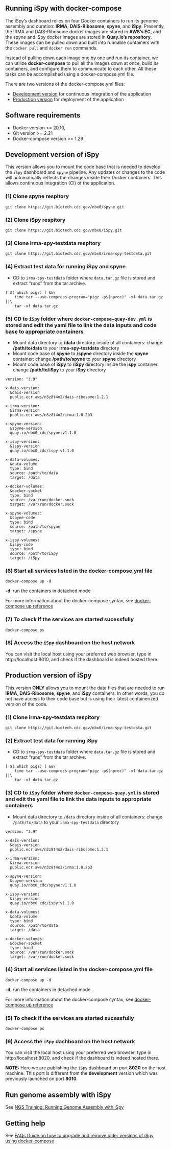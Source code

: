 
## Running iSpy with docker-compose

The iSpy's dashboard relies on four Docker containers to run its genome assembly and curation: **IRMA**, **DAIS-Ribosome**, **spyne**, and **iSpy**. Presently, the IRMA and DAIS-Ribosome docker images are stored in **AWS’s EC**, and the spyne and iSpy docker images are stored in **Quay.io's repository**. These images can be pulled down and built into runnable containers with the ```docker pull``` and ```docker run``` commands.

Instead of pulling down each image one by one and run its container, we can utilize **docker-compose** to pull all the images down at once, build its containers, and configure them to communicate to each other. All these tasks can be accomplished using a docker-compose.yml file.

There are two versions of the docker-compose.yml files:

- [Development version](#development-version) for continuous integration of the application
- [Production version](#production-version) for deployment of the application

## Software requirements

- Docker version >= 20.10,
- Git version >= 2.21
- Docker-compose version >= 1.29

## Development version of iSpy

This version allows you to mount the code base that is needed to develop the `iSpy` dashboard and `spyne` pipeline. Any updates or changes to the code will automatically reflects the changes inside their Docker containers. This allows continuous integration (CI) of the application.

### (1) Clone spyne respitory

```
git clone https://git.biotech.cdc.gov/nbx0/spyne.git
``` 

### (2) Clone iSpy respitory

```
git clone https://git.biotech.cdc.gov/nbx0/iSpy.git
``` 

### (3) Clone irma-spy-testdata respitory

```
git clone https://git.biotech.cdc.gov/nbx0/irma-spy-testdata.git
```

### (4) Extract test data for running iSpy and spyne

- CD to `irma-spy-testdata` folder where `data.tar.gz` file is stored and extract "runs" from the tar archive.

```
[ $( which pigz) ] &&\
    time tar --use-compress-program="pigz -p$(nproc)" -xf data.tar.gz ||\
    tar -xf data.tar.gz
```

### (5) CD to `iSpy` folder where `docker-compose-quay-dev.yml` is stored and edit the yaml file to link the data inputs and code base to appropriate containers

- Mount data directory to **/data** directory inside of all containers: change **/path/to/data** to your **irma-spy-testdata** directory
- Mount code base of **spyne** to **/spyne** directory inside the **spyne** container: change **/path/to/spyne** to your **spyne** directory
- Mount code base of **iSpy** to **/iSpy** directory inside the **ispy** container: change **/path/to/iSpy** to your **iSpy** directory

```
version: "3.9"

x-dais-version:
  &dais-version 
  public.ecr.aws/n3z8t4o2/dais-ribosome:1.2.1

x-irma-version:
  &irma-version 
  public.ecr.aws/n3z8t4o2/irma:1.0.2p3

x-spyne-version:
  &spyne-version 
  quay.io/nbx0_cdc/spyne:v1.1.0

x-ispy-version:
  &ispy-version 
  quay.io/nbx0_cdc/ispy:v1.1.0

x-data-volumes:
  &data-volume
  type: bind
  source: /path/to/data
  target: /data

x-docker-volumes:
  &docker-socket
  type: bind
  source: /var/run/docker.sock 
  target: /var/run/docker.sock 

x-spyne-volumes:
  &spyne-code
  type: bind
  source: /path/to/spyne
  target: /spyne 

x-ispy-volumes:
  &ispy-code
  type: bind
  source: /path/to/iSpy
  target: /iSpy
```

### (6) Start all services listed in the docker-compose.yml file

```
docker-compose up -d 
```

**-d**: run the containers in detached mode <br>

For more information about the docker-compose syntax, see [docker-compose up reference](https://docs.docker.com/engine/reference/commandline/compose_up/)

### (7) To check if the services are started sucessfully

```
docker-compose ps

```

### (8) Access the `iSpy` dashboard on the host network

You can visit the local host using your preferred web browser, type in http://localhost:8010, and check if the dashboard is indeed hosted there.


## Production version of iSpy

This version **ONLY** allows you to mount the data files that are needed to run **IRMA**, **DAIS-Ribosome**, **spyne**, and **iSpy** containers. In other words, you do not have access to their code base but is using their latest containerized version of the code.


### (1) Clone irma-spy-testdata respitory

```
git clone https://git.biotech.cdc.gov/nbx0/irma-spy-testdata.git
```

### (2) Extract test data for running iSpy

- CD to `irma-spy-testdata` folder where `data.tar.gz` file is stored and extract "runs" from the tar archive.

```
[ $( which pigz) ] &&\
    time tar --use-compress-program="pigz -p$(nproc)" -xf data.tar.gz ||\
    tar -xf data.tar.gz
```

### (3) CD to `iSpy` folder where `docker-compose-quay.yml` is stored and edit the yaml file to link the data inputs to appropriate containers

- Mount data directory to `/data` directory inside of all containers: change `/path/to/data` to your `irma-spy-testdata` directory

```
version: "3.9"

x-dais-version:
  &dais-version 
  public.ecr.aws/n3z8t4o2/dais-ribosome:1.2.1

x-irma-version:
  &irma-version 
  public.ecr.aws/n3z8t4o2/irma:1.0.2p3

x-spyne-version:
  &spyne-version 
  quay.io/nbx0_cdc/spyne:v1.1.0

x-ispy-version:
  &ispy-version 
  quay.io/nbx0_cdc/ispy:v1.1.0

x-data-volumes:
  &data-volume
  type: bind
  source: /path/to/data
  target: /data

x-docker-volumes:
  &docker-socket
  type: bind
  source: /var/run/docker.sock 
  target: /var/run/docker.sock 
```

### (4) Start all services listed in the docker-compose.yml file

```
docker-compose up -d 
```

**-d**: run the containers in detached mode <br>

For more information about the docker-compose syntax, see [docker-compose up reference](https://docs.docker.com/engine/reference/commandline/compose_up/)

### (5) To check if the services are started sucessfully

```
docker-compose ps

```

### (6) Access the `iSpy` dashboard on the host network

You can visit the local host using your preferred web browser, type in http://localhost:8020, and check if the dashboard is indeed hosted there.

**NOTE:** Here we are publishing the `iSpy` dashboard on port **8020** on the host machine. This port is different from the **development** version which was previously launched on port **8010**.

## Run genome assembly with iSpy

See [NGS Training: Running Genome Assembly with iSpy](running-ispy.html)

## Getting help

See [FAQs Guide on how to upgrade and remove older versions of iSpy using docker-compose](FAQs.html#how-to-start-restart-stop-or-remove-services-listed-in-docker-compose-yml)
